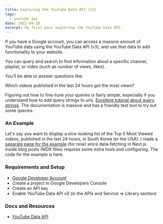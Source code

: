 ```yaml
---
title: Exploring the YouTube Data API (v3)
tags:
  - youtube api
date: 2022-04-20
excerpt: My first post exploring the YouTube Data API.
---
```


<Thumbnail src='https://images.unsplash.com/photo-1540655037529-dec987208707?ixlib=rb-1.2.1&ixid=MnwxMjA3fDB8MHxwaG90by1wYWdlfHx8fGVufDB8fHx8&auto=format&fit=crop&w=1221&q=80' />

If you have a Google account, you can access a massive amount of YouTube data using the YouTube Data API (v3), and use that data to add functionality to your website.

You can query and search to find information about a specific channel, playlist, or video (such as number of views, likes).

You'll be able to answer questions like:

<div class='quote'>Which videos published in the last 24 hours got the most views?</div>

Figuring out how to fine-tune your queries is fairly simple, especially if you understand how to add query strings to urls. [Excellent tutorial about query strings](https://flaviocopes.com/urlsearchparams/). The documentation is massive and has a friendly test tool to try out some queries.

### An Example
Let's say you want to display a nice-looking list of the Top 5 Most Viewed videos, published in the last 24 hours, in South Korea (or the USA).
I made a [separate page for the example](/youtube-api/top-five-us-korea) (for now) since data-fetching in Next.js inside blog posts (MDX files) requires some extra tools and configuring. The code for the example is here.

### Requirements and Setup

+ [Google Developer Account](https://developers.google.com/)
+ Create a project in Google Developers Console
+ Create an API key
+ Enable YouTube Data API v3 (in the APIs and Service => Library section)

### Docs and Resources

+ [YouTube Data API](https://developers.google.com/youtube/v3)

